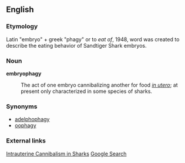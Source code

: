 ==English==

===Etymology===

Latin "embryo" + greek "phagy" or to ''eat of'', 1948, word was created to describe the eating behavior of Sandtiger Shark embryos.

===Noun===
'''embryophagy'''
: The act of one embryo cannibalizing another for food ''[[in utero]]''; at present only characterized in some species of sharks.

===Synonyms===
* [[adelphophagy]]
* [[oophagy]]

===External links===
[http://www.elasmo-research.org/education/topics/lh_intrauterine_cannibalism.htm Intrauterine Cannibalism in Sharks]
[http://www.google.com/search?hl=en&ie=UTF-8&q=embryophagy Google Search]